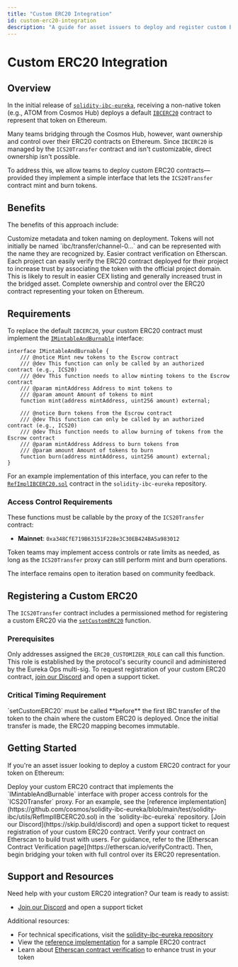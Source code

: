```yaml
---
title: "Custom ERC20 Integration"
id: custom-erc20-integration
description: "A guide for asset issuers to deploy and register custom ERC20 contracts for their tokens on Ethereum"
---
```


# Custom ERC20 Integration

## Overview

In the initial release of [`solidity-ibc-eureka`](https://github.com/cosmos/solidity-ibc-eureka), receiving a non-native token (e.g., ATOM from Cosmos Hub) deploys a default [`IBCERC20`](https://github.com/cosmos/solidity-ibc-eureka/blob/main/contracts/utils/IBCERC20.sol) contract to represent that token on Ethereum.

Many teams bridging through the Cosmos Hub, however, want ownership and control over their ERC20 contracts on Ethereum. Since `IBCERC20` is managed by the `ICS20Transfer` contract and isn't customizable, direct ownership isn't possible.

To address this, we allow teams to deploy custom ERC20 contracts—provided they implement a simple interface that lets the `ICS20Transfer` contract mint and burn tokens.

## Benefits

The benefits of this approach include:

<CardGroup cols={2}>
  <Card title="Custom Metadata" icon="tag">
    Customize metadata and token naming on deployment. Tokens will not initially be named `ibc/transfer/channel-0...` and can be represented with the name they are recognized by.
  </Card>
  <Card title="Contract Verification" icon="shield-check">
    Easier contract verification on Etherscan. Each project can easily verify the ERC20 contract deployed for their project to increase trust by associating the token with the official project domain.
  </Card>
  <Card title="Improved CEX Listing" icon="dollar-sign">
    This is likely to result in easier CEX listing and generally increased trust in the bridged asset.
  </Card>
  <Card title="Full Control" icon="gear">
    Complete ownership and control over the ERC20 contract representing your token on Ethereum.
  </Card>
</CardGroup>

## Requirements

To replace the default `IBCERC20`, your custom ERC20 contract must implement the [`IMintableAndBurnable`](https://github.com/cosmos/solidity-ibc-eureka/blob/main/contracts/interfaces/IMintableAndBurnable.sol) interface:

```solidity
interface IMintableAndBurnable {
    /// @notice Mint new tokens to the Escrow contract
    /// @dev This function can only be called by an authorized contract (e.g., ICS20)
    /// @dev This function needs to allow minting tokens to the Escrow contract
    /// @param mintAddress Address to mint tokens to
    /// @param amount Amount of tokens to mint
    function mint(address mintAddress, uint256 amount) external;

    /// @notice Burn tokens from the Escrow contract
    /// @dev This function can only be called by an authorized contract (e.g., ICS20)
    /// @dev This function needs to allow burning of tokens from the Escrow contract
    /// @param mintAddress Address to burn tokens from
    /// @param amount Amount of tokens to burn
    function burn(address mintAddress, uint256 amount) external;
}
```

For an example implementation of this interface, you can refer to the [`RefImplIBCERC20.sol`](https://github.com/cosmos/solidity-ibc-eureka/blob/main/test/solidity-ibc/utils/RefImplIBCERC20.sol) contract in the `solidity-ibc-eureka` repository.

### Access Control Requirements

These functions must be callable by the proxy of the `ICS20Transfer` contract:

- **Mainnet**: `0xa348CfE719B63151F228e3C30EB424BA5a983012`

Token teams may implement access controls or rate limits as needed, as long as the `ICS20Transfer` proxy can still perform mint and burn operations.

<Note>
  The interface remains open to iteration based on community feedback.
</Note>

## Registering a Custom ERC20

The `ICS20Transfer` contract includes a permissioned method for registering a custom ERC20 via the [`setCustomERC20`](https://github.com/cosmos/solidity-ibc-eureka/blob/bce3a4a0de85697607815e2f7c9d9e2a8a508cd3/contracts/ICS20Transfer.sol#L264C14-L264C28) function.

### Prerequisites

Only addresses assigned the `ERC20_CUSTOMIZER_ROLE` can call this function. This role is established by the protocol's security council and administered by the Eureka Ops multi-sig. To request registration of your custom ERC20 contract, [join our Discord](https://skip.build/discord) and open a support ticket.

### Critical Timing Requirement

<Warning>
  `setCustomERC20` must be called **before** the first IBC transfer of the token to the chain where the custom ERC20 is deployed. Once the initial transfer is made, the ERC20 mapping becomes immutable.
</Warning>

## Getting Started

If you're an asset issuer looking to deploy a custom ERC20 contract for your token on Ethereum:

<Steps>
  <Step title="Implement the Interface">
    Deploy your custom ERC20 contract that implements the `IMintableAndBurnable` interface with proper access controls for the `ICS20Transfer` proxy. For an example, see the [reference implementation](https://github.com/cosmos/solidity-ibc-eureka/blob/main/test/solidity-ibc/utils/RefImplIBCERC20.sol) in the `solidity-ibc-eureka` repository.
  </Step>
  <Step title="Request Registration">
    [Join our Discord](https://skip.build/discord) and open a support ticket to request registration of your custom ERC20 contract.
  </Step>
  <Step title="Verify and Launch">
    Verify your contract on Etherscan to build trust with users. For guidance, refer to the [Etherscan Contract Verification page](https://etherscan.io/verifyContract). Then, begin bridging your token with full control over its ERC20 representation.
  </Step>
</Steps>

## Support and Resources

Need help with your custom ERC20 integration? Our team is ready to assist:

- [Join our Discord](https://skip.build/discord) and open a support ticket

Additional resources:
- For technical specifications, visit the [solidity-ibc-eureka repository](https://github.com/cosmos/solidity-ibc-eureka)
- View the [reference implementation](https://github.com/cosmos/solidity-ibc-eureka/blob/main/test/solidity-ibc/utils/RefImplIBCERC20.sol) for a sample ERC20 contract
- Learn about [Etherscan contract verification](https://etherscan.io/verifyContract) to enhance trust in your token 